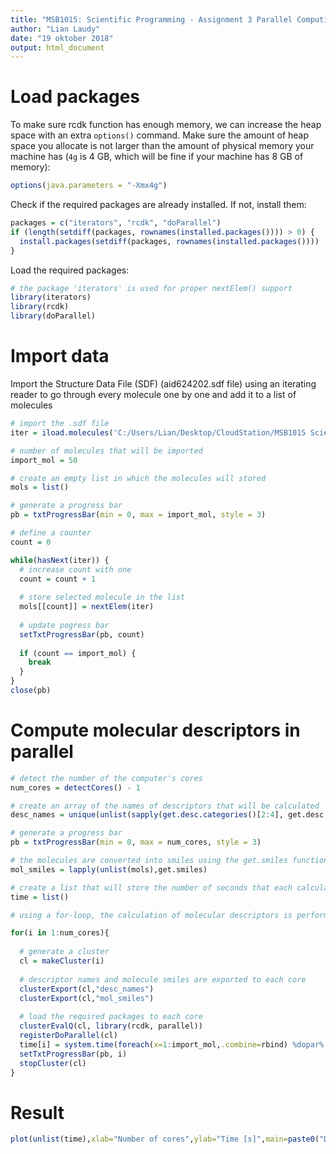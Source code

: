 ```yaml
---
title: "MSB1015: Scientific Programming - Assignment 3 Parallel Computing"
author: "Lian Laudy"
date: "19 oktober 2018"
output: html_document
---
```


# Load packages

To make sure rcdk function has enough memory, we can increase the heap space with an extra `options()` command. Make
sure the amount of heap space you allocate is not larger than the amount of physical memory your machine has (`4g` is 4 GB, which will be fine if your machine has 8 GB of memory):
```r
options(java.parameters = "-Xmx4g")
```

Check if the required packages are already installed. If not, install them:
```r
packages = c("iterators", "rcdk", "doParallel")
if (length(setdiff(packages, rownames(installed.packages()))) > 0) {
  install.packages(setdiff(packages, rownames(installed.packages())))  
}
```

Load the required packages:
```r
# the package 'iterators' is used for proper nextElem() support
library(iterators)
library(rcdk)
library(doParallel)
```

# Import data

Import the Structure Data File (SDF) (aid624202.sdf file) using an iterating reader to go through every molecule one by one and add it to a list of molecules
```r
# import the .sdf file
iter = iload.molecules('C:/Users/Lian/Desktop/CloudStation/MSB1015 Scientific Programming/Assignments/3 Parallel Computing/aid624202.sdf', type='sdf')

# number of molecules that will be imported
import_mol = 50

# create an empty list in which the molecules will stored
mols = list()

# generate a progress bar  
pb = txtProgressBar(min = 0, max = import_mol, style = 3)

# define a counter
count = 0

while(hasNext(iter)) {
  # increase count with one
  count = count + 1
  
  # store selected molecule in the list
  mols[[count]] = nextElem(iter)   
  
  # update pogress bar
  setTxtProgressBar(pb, count)
  
  if (count == import_mol) {
    break
  }
}
close(pb)
```
# Compute molecular descriptors in parallel 

```r
# detect the number of the computer's cores
num_cores = detectCores() - 1

# create an array of the names of descriptors that will be calculated
desc_names = unique(unlist(sapply(get.desc.categories()[2:4], get.desc.names)))

# generate a progress bar
pb = txtProgressBar(min = 0, max = num_cores, style = 3)

# the molecules are converted into smiles using the get.smiles function
mol_smiles = lapply(unlist(mols),get.smiles)

# create a list that will store the number of seconds that each calculation takes
time = list()

# using a for-loop, the calculation of molecular descriptors is performed using various numbers of cores. The duration of that each calculation takes will be stored

for(i in 1:num_cores){
  
  # generate a cluster
  cl = makeCluster(i)
  
  # descriptor names and molecule smiles are exported to each core
  clusterExport(cl,"desc_names") 
  clusterExport(cl,"mol_smiles")
  
  # load the required packages to each core
  clusterEvalQ(cl, library(rcdk, parallel))
  registerDoParallel(cl) 
  time[i] = system.time(foreach(x=1:import_mol,.combine=rbind) %dopar% eval.desc(parse.smiles(mol_smiles[[x]]),desc_names))
  setTxtProgressBar(pb, i)
  stopCluster(cl)
}
```

# Result
```r
plot(unlist(time),xlab="Number of cores",ylab="Time [s]",main=paste0("Duration to calculate descriptors of ",import_mol," molecules"),type='b')
```
